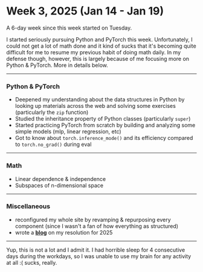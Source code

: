 # Week 3, 2025 (Jan 14 - Jan 19)

A 6-day week since this week started on Tuesday.

I started seriously pursuing Python and PyTorch this week. Unfortunately, I could not get a lot of math done and it kind of sucks that it's becoming quite difficult for me to resume my previous habit of doing math daily. In my defense though, however, this is largely because of me focusing more on Python & PyTorch. More in details below.

---

### Python & PyTorch

- Deepened my understanding about the data structures in Python by looking up materials across the web and solving some exercises (particularly the `zip` function)
- Studied the inheritance property of Python classes (particularly `super`)
- Started practicing PyTorch from scratch by building and analyzing some simple models (mlp, linear regression, etc)
- Got to know about `torch.inference_mode()` and its efficiency compared to `torch.no_grad()` during eval

---

### Math

- Linear dependence & independence
- Subspaces of n-dimensional space

---

### Miscellaneous

- reconfigured my whole site by revamping & repurposing every component (since I wasn't a fan of how everything as structured)
- wrote a __[blog](/blog/my-2025-resolution)__ on my resolution for 2025

---

Yup, this is not a lot and I admit it. I had horrible sleep for 4 consecutive days during the workdays, so I was unable to use my brain for any activity at all :( sucks, really.